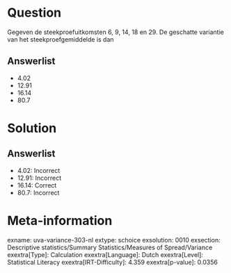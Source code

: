 Question
========

Gegeven de steekproefuitkomsten 6, 9, 14, 18 en 29. De geschatte
variantie van het steekproefgemiddelde is dan

Answerlist
----------

* 4.02
* 12.91
* 16.14
* 80.7

Solution
========

Answerlist
----------

* 4.02: Incorrect
* 12.91: Incorrect
* 16.14: Correct
* 80.7: Incorrect

Meta-information
================
exname: uva-variance-303-nl
extype: schoice
exsolution: 0010
exsection: Descriptive statistics/Summary Statistics/Measures of Spread/Variance
exextra[Type]: Calculation
exextra[Language]: Dutch
exextra[Level]: Statistical Literacy
exextra[IRT-Difficulty]: 4.359
exextra[p-value]: 0.0356
